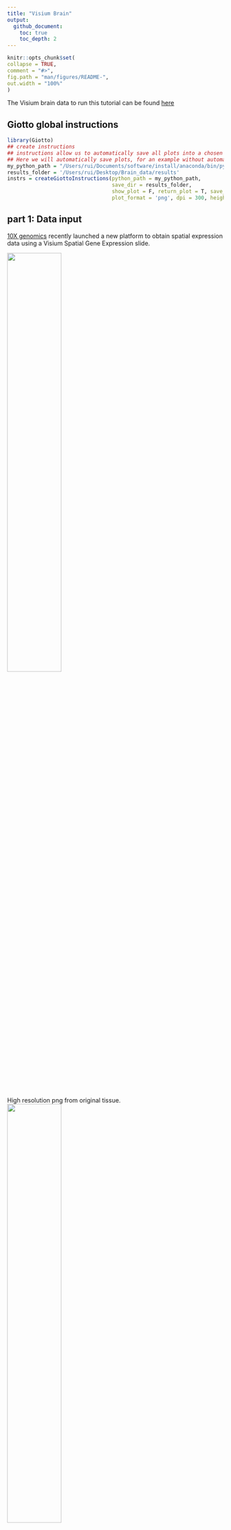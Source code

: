 ```yaml
---
title: "Visium Brain"
output:
  github_document:
    toc: true
    toc_depth: 2
---
```

  
  <!-- mouse_cortex_1_simple.md is generated from mouse_cortex_1_simple.Rmd Please edit that file -->
  
  ```r
knitr::opts_chunk$set(
  collapse = TRUE,
  comment = "#>",
  fig.path = "man/figures/README-",
  out.width = "100%"
)
```

The Visium brain data to run this tutorial can be found [here](https://support.10xgenomics.com/spatial-gene-expression/datasets/1.0.0/V1_Mouse_brain)

## Giotto global instructions
```r
library(Giotto)
## create instructions
## instructions allow us to automatically save all plots into a chosen results folder
## Here we will automatically save plots, for an example without automatic saving see the visium brain dataset
my_python_path = "/Users/rui/Documents/software/install/anaconda/bin/python"
results_folder = '/Users/rui/Desktop/Brain_data/results'
instrs = createGiottoInstructions(python_path = my_python_path,
                                  save_dir = results_folder,
                                  show_plot = F, return_plot = T, save_plot = T,
                                  plot_format = 'png', dpi = 300, height = 9, width = 9)
```

## part 1: Data input

[10X genomics](https://www.10xgenomics.com/spatial-transcriptomics/) recently launched a new platform to obtain spatial expression data using a Visium Spatial Gene Expression slide.

![](../inst/images/general_figs/visium_technology.png){ width=50% } 


High resolution png from original tissue.  
![](../inst/images/mouse_Visium_brain/mouse_brain_highres.png){ width=50% } 



## part 2: Create Giotto object & process data

```r
## directly from visium folder
data_path = '/Users/rui/Desktop/Brain_data'
visium_brain = createGiottoVisiumObject(visium_dir = data_path, expr_data = 'raw',
                                         png_name = 'tissue_lowres_image.png', gene_column_index = 2, instructions = instrs)
## update and align background image
# problem: image is not perfectly aligned
spatPlot(gobject = visium_brain, cell_color = 'in_tissue', show_image = T, point_alpha = 0.7,
         save_param = list(save_name = '2_a_spatplot_image'))
```

![](../inst/images/mouse_Visium_brain/vignette_200601/2_a_spatplot_image.png){ width=50% } 

```r
# check name
showGiottoImageNames(visium_brain) # "image" is the default name
# adjust parameters to align image (iterative approach)
visium_brain = updateGiottoImage(visium_brain, image_name = 'image',
                                  xmax_adj = 1300, xmin_adj = 1200,
                                  ymax_adj = 1100, ymin_adj = 1000)
# now it's aligned
spatPlot(gobject = visium_brain, cell_color = 'in_tissue', show_image = T, point_alpha = 0.7,
         save_param = list(save_name = '2_b_spatplot_image_adjusted'))
```

![](../inst/images/mouse_Visium_brain/vignette_200601/2_b_spatplot_image_adjusted.png){ width=50% } 


```r
## check metadata
pDataDT(visium_brain)
## compare in tissue with provided jpg
spatPlot(gobject = visium_brain, cell_color = 'in_tissue', point_size = 2,
         cell_color_code = c('0' = 'lightgrey', '1' = 'blue'),
         save_param = list(save_name = '2_c_in_tissue'))
```

![](../inst/images/mouse_Visium_brain/vignette_200601/2_c_in_tissue.png){ width=50% }


```r
## subset on spots that were covered by tissue
metadata = pDataDT(visium_brain)
in_tissue_barcodes = metadata[in_tissue == 1]$cell_ID
visium_brain = subsetGiotto(visium_brain, cell_ids = in_tissue_barcodes)
## filter
visium_brain <- filterGiotto(gobject = visium_brain,
                              expression_threshold = 1,
                              gene_det_in_min_cells = 50,
                              min_det_genes_per_cell = 1000,
                              expression_values = c('raw'),
                              verbose = T)
## normalize
visium_brain <- normalizeGiotto(gobject = visium_brain, scalefactor = 6000, verbose = T)
## add gene & cell statistics
visium_brain <- addStatistics(gobject = visium_brain)
## visualize
spatPlot2D(gobject = visium_brain, show_image = T, point_alpha = 0.7,
           save_param = list(save_name = '2_d_spatial_locations'))
```

![](../inst/images/mouse_Visium_brain/vignette_200601/2_d_spatial_locations.png){ width=50% } 

```r
spatPlot2D(gobject = visium_brain, show_image = T, point_alpha = 0.7,
           cell_color = 'nr_genes', color_as_factor = F,
           save_param = list(save_name = '2_e_nr_genes'))
```


![](../inst/images/mouse_Visium_brain/vignette_200601/2_e_nr_genes.png){ width=50% } 



## part 3: dimension reduction

```r
## highly variable genes (HVG)
visium_brain <- calculateHVG(gobject = visium_brain,
                              save_param = list(save_name = '3_a_HVGplot'))
```

![](../inst/images/mouse_Visium_brain/vignette_200601/3_a_HVGplot.png){ width=50% } 

```r
## run PCA on expression values (default)
visium_brain <- runPCA(gobject = visium_brain)
screePlot(visium_brain, ncp = 30, save_param = list(save_name = '3_b_screeplot'))
```

![](../inst/images/mouse_Visium_brain/vignette_200601/3_b_screeplot.png){ width=50% } 

```r
plotPCA(gobject = visium_brain,
        save_param = list(save_name = '3_c_PCA_reduction'))
```

![](../inst/images/mouse_Visium_brain/vignette_200601/3_c_PCA_reduction.png){ width=50% } 

```r
## run UMAP and tSNE on PCA space (default)
visium_brain <- runUMAP(visium_brain, dimensions_to_use = 1:10)
plotUMAP(gobject = visium_brain,
         save_param = list(save_name = '3_d_UMAP_reduction'))
```

![](../inst/images/mouse_Visium_brain/vignette_200601/3_d_UMAP_reduction.png){ width=50% } 

```r
visium_brain <- runtSNE(visium_brain, dimensions_to_use = 1:10)
plotTSNE(gobject = visium_brain,
         save_param = list(save_name = '3_e_tSNE_reduction'))
```

![](../inst/images/mouse_Visium_brain/vignette_200601/3_e_tSNE_reduction.png){ width=50% } 



## part 4:  cluster

```r
## sNN network (default)
visium_brain <- createNearestNetwork(gobject = visium_brain, dimensions_to_use = 1:10, k = 15)
## Leiden clustering
visium_brain <- doLeidenCluster(gobject = visium_brain, resolution = 0.4, n_iterations = 1000)
plotUMAP(gobject = visium_brain,
         cell_color = 'leiden_clus', show_NN_network = T, point_size = 2.5,
         save_param = list(save_name = '4_a_UMAP_leiden'))
```

![](../inst/images/mouse_Visium_brain/vignette_200601/4_a_UMAP_leiden.png){ width=50% } 

## part 5: co-visualize

```r
# expression and spatial
spatDimPlot(gobject = visium_brain, cell_color = 'leiden_clus',
            dim_point_size = 2, spat_point_size = 2.5,
            save_param = list(save_name = '5_a_covis_leiden'))
```

![](../inst/images/mouse_Visium_brain/vignette_200601/5_a_covis_leiden.png){ width=50% } 

```r
spatDimPlot(gobject = visium_brain, cell_color = 'nr_genes', color_as_factor = F,
            dim_point_size = 2, spat_point_size = 2.5,
            save_param = list(save_name = '5_b_nr_genes'))
```


![](../inst/images/mouse_Visium_brain/vignette_200601/5_b_nr_genes.png){ width=50% } 



## part 6: cell type marker gene detection

#### gini
```r
gini_markers_subclusters = findMarkers_one_vs_all(gobject = visium_brain,
                                                  method = 'gini',
                                                  expression_values = 'normalized',
                                                  cluster_column = 'leiden_clus',
                                                  min_genes = 20,
                                                  min_expr_gini_score = 0.5,
                                                  min_det_gini_score = 0.5)
topgenes_gini = gini_markers_subclusters[, head(.SD, 2), by = 'cluster']$genes
# violinplot
violinPlot(visium_brain, genes = unique(topgenes_gini), cluster_column = 'leiden_clus',
           strip_text = 8, strip_position = 'right',
           save_param = c(save_name = '6_a_violinplot_gini', base_width = 5, base_height = 10))
```

![](../inst/images/mouse_Visium_brain/vignette_200601/6_a_violinplot_gini.png){ width=50% } 

```r
# cluster heatmap
plotMetaDataHeatmap(visium_brain, selected_genes = topgenes_gini,
                    metadata_cols = c('leiden_clus'), 
                    x_text_size = 10, y_text_size = 10,
                    save_param = c(save_name = '6_b_metaheatmap_gini'))
```

![](../inst/images/mouse_Visium_brain/vignette_200601/6_b_metaheatmap_gini.png){ width=50% } 

```r
# umap plots
dimGenePlot2D(visium_brain, expression_values = 'scaled',
              genes = gini_markers_subclusters[, head(.SD, 1), by = 'cluster']$genes,
              cow_n_col = 3, point_size = 1,
              save_param = c(save_name = '6_c_gini_umap', base_width = 8, base_height = 5))
```

![](../inst/images/mouse_Visium_brain/vignette_200601/6_c_gini_umap.png){ width=50% } 



#### scran

```r
scran_markers_subclusters = findMarkers_one_vs_all(gobject = visium_brain,
                                                   method = 'scran',
                                                   expression_values = 'normalized',
                                                   cluster_column = 'leiden_clus')
topgenes_scran = scran_markers_subclusters[, head(.SD, 2), by = 'cluster']$genes
# violinplot
violinPlot(visium_brain, genes = unique(topgenes_scran), cluster_column = 'leiden_clus',
           strip_text = 10, strip_position = 'right',
           save_param = c(save_name = '6_d_violinplot_scran', base_width = 5))
```

![](../inst/images/mouse_Visium_brain/vignette_200601/6_d_violinplot_scran.png){ width=50% } 

```r
# cluster heatmap
plotMetaDataHeatmap(visium_brain, selected_genes = topgenes_scran,
                    metadata_cols = c('leiden_clus'),
                    save_param = c(save_name = '6_e_metaheatmap_scran'))
```

![](../inst/images/mouse_Visium_brain/vignette_200601/6_e_metaheatmap_scran.png){ width=50% } 

```r
# umap plots
dimGenePlot(visium_brain, expression_values = 'scaled',
            genes = scran_markers_subclusters[, head(.SD, 1), by = 'cluster']$genes,
            cow_n_col = 3, point_size = 1,
            save_param = c(save_name = '6_f_scran_umap', base_width = 8, base_height = 5))
```

![](../inst/images/mouse_Visium_brain/vignette_200601/6_f_scran_umap.png){ width=50% } 


## part 7: cell-type annotation

```r
###########enrichment analysis
sig_matrix<-read.table(file="/Users/rui/Desktop/Brain_data/sig_matrix.txt",sep="\t",header = T,row.names = 1)
visium_brain = createSpatialEnrich(visium_brain, sign_matrix = sig_matrix, enrich_method = 'PAGE',p_value = F) #default = 'PAGE'
cell_types = colnames(sig_matrix)
plotMetaDataCellsHeatmap(gobject = visium_brain,
                         metadata_cols = 'leiden_clus',
                         value_cols = cell_types,
                         spat_enr_names = 'PAGE',x_text_size = 8, y_text_size = 8,
                         save_param = c(save_name = '7_enrich_heatmap'))
cell_types_subset = colnames(sig_matrix)[1:10]
spatCellPlot(gobject = visium_brain, spat_enr_names = 'PAGE',
             cell_annotation_values = cell_types_subset,
             cow_n_col = 4,coord_fix_ratio = NULL, point_size = 0.75,
             save_param = c(save_name = '7_celltype_1_10'))
cell_types_subset = colnames(sig_matrix)[11:20]
spatCellPlot(gobject = visium_brain, spat_enr_names = 'PAGE',
             cell_annotation_values = cell_types_subset,
             cow_n_col = 4,coord_fix_ratio = NULL, point_size = 0.75,
             save_param = c(save_name = '7_celltype_11_20'))

## spatial and dimension reduction visualization with
spatDimCellPlot(gobject = visium_brain, spat_enr_names = 'PAGE',
                cell_annotation_values = c('Cortex_hippocampus', 'Granule_neurons', 'di_mesencephalon_1', 'Oligo_dendrocyte','Vascular'),
                cow_n_col = 1, spat_point_size = 1, plot_alignment = 'horizontal',
                save_param = c(save_name = '7_selected_ct'))

## visualize individual spatial enrichments
spatDimPlot(gobject = visium_brain,
            spat_enr_names = 'PAGE',
            cell_color = 'Cortex_hippocampus', color_as_factor = F,
            spat_show_legend = T, dim_show_legend = T,
            gradient_midpoint = 0,
            dim_point_size = 1.5, spat_point_size = 1.5,
            save_param = c(save_name = '7_Cortex_hippocampus'))
spatDimPlot(gobject = visium_brain,
            spat_enr_names = 'PAGE',
            cell_color = 'Granule_neurons', color_as_factor = F,
            spat_show_legend = T, dim_show_legend = T,
            gradient_midpoint = 0, 
            dim_point_size = 1.5, spat_point_size = 1.5,
            save_param = c(save_name = '7_Granule_neurons'))
```



## part 8: spatial grid ####

```r
visium_brain <- createSpatialGrid(gobject = visium_brain,
                                   sdimx_stepsize = 400,
                                   sdimy_stepsize = 400,
                                   minimum_padding = 0)
spatPlot(visium_brain, cell_color = 'leiden_clus', show_grid = T,
         grid_color = 'red', spatial_grid_name = 'spatial_grid', 
         save_param = c(save_name = '8_grid'))
```

![](../inst/images/mouse_Visium_brain/vignette_200601/8_grid.png){ width=50% } 


## part 9: spatial network ####

```r
## delaunay network: stats + creation
plotStatDelaunayNetwork(gobject = visium_brain, maximum_distance = 400, 
                        save_param = c(save_name = '9_a_delaunay_network'))
```

![](../inst/images/mouse_Visium_brain/vignette_200601/9_a_delaunay_network.png){ width=50% } 

```r
visium_brain = createSpatialNetwork(gobject = visium_brain, minimum_k = 0)
showNetworks(visium_brain)
spatPlot(gobject = visium_brain, show_network = T,
         network_color = 'blue', spatial_network_name = 'Delaunay_network',
         save_param = c(save_name = '9_b_delaunay_network'))
```

![](../inst/images/mouse_Visium_brain/vignette_200601/9_b_delaunay_network.png){ width=50% } 

## part 10: spatial genes ####

### Spatial genes

```r
## kmeans binarization
kmtest = binSpect(visium_brain)
spatGenePlot(visium_brain, expression_values = 'scaled',
             genes = kmtest$genes[1:6], cow_n_col = 2, point_size = 1.5,
             save_param = c(save_name = '10_a_spatial_genes_km'))
```

![](../inst/images/mouse_Visium_brain/vignette_200601/10_a_spatial_genes_km.png){ width=50% } 

```r
## rank binarization
ranktest = binSpect(visium_brain, bin_method = 'rank')
spatGenePlot(visium_brain, expression_values = 'scaled',
             genes = ranktest$genes[1:6], cow_n_col = 2, point_size = 1.5,
             save_param = c(save_name = '10_b_spatial_genes_rank'))
```

![](../inst/images/mouse_Visium_brain/vignette_200601/10_b_spatial_genes_rank.png){ width=50% } 

```r
## distance
spatial_genes = silhouetteRank(gobject = visium_brain,
                               expression_values = 'scaled',
                               rbp_p=0.95, examine_top=0.3)
spatGenePlot(visium_brain, expression_values = 'scaled',
             genes = spatial_genes$genes[1:6], cow_n_col = 2, point_size = 1.5,
             save_param = c(save_name = '10_c_spatial_genes'))
```

![](../inst/images/mouse_Visium_brain/vignette_200601/10_c_spatial_genes.png){ width=50% } 



### Spatial co-expression patterns


```r
## spatially correlated genes ##
ext_spatial_genes = kmtest[1:500]$genes
# 1. calculate gene spatial correlation and single-cell correlation 
# create spatial correlation object
spat_cor_netw_DT = detectSpatialCorGenes(visium_brain, 
                                         method = 'network', 
                                         spatial_network_name = 'Delaunay_network',
                                         subset_genes = ext_spatial_genes)
# 2. identify most similar spatially correlated genes for one gene
Napsa_top10_genes = showSpatialCorGenes(spat_cor_netw_DT, genes = 'Napsa', show_top_genes = 10)
spatGenePlot(visium_brain, expression_values = 'scaled',
             genes = c('Napsa', 'Kap', 'Defb29', 'Prdx1'), point_size = 3,
             save_param = c(save_name = '10_d_Napsa_correlated_genes'))
```

![](../inst/images/mouse_Visium_brain/vignette_200601/10_d_Napsa_correlated_genes.png){ width=50% } 

```r
# 3. cluster correlated genes & visualize
spat_cor_netw_DT = clusterSpatialCorGenes(spat_cor_netw_DT, name = 'spat_netw_clus', k = 8)
heatmSpatialCorGenes(visium_brain, spatCorObject = spat_cor_netw_DT, use_clus_name = 'spat_netw_clus',
                     save_param = c(save_name = '10_e_heatmap_correlated_genes', save_format = 'pdf',
                                    base_height = 6, base_width = 8, units = 'cm'), 
                     heatmap_legend_param = list(title = NULL))
```

![](../inst/images/mouse_Visium_brain/vignette_200601/10_heatmap_correlated_genes.png){ width=50% } 

```r
# 4. rank spatial correlated clusters and show genes for selected clusters
netw_ranks = rankSpatialCorGroups(visium_brain, spatCorObject = spat_cor_netw_DT, use_clus_name = 'spat_netw_clus',
                                  save_param = c(save_name = '10_f_rank_correlated_groups',
                                                 base_height = 3, base_width = 5))
```

![](../inst/images/mouse_Visium_brain/vignette_200601/10_f_rank_correlated_groups.png){ width=50% } 

```r
top_netw_spat_cluster = showSpatialCorGenes(spat_cor_netw_DT, use_clus_name = 'spat_netw_clus',
                                            selected_clusters = 6, show_top_genes = 1)
# 5. create metagene enrichment score for clusters
cluster_genes_DT = showSpatialCorGenes(spat_cor_netw_DT, use_clus_name = 'spat_netw_clus', show_top_genes = 1)
cluster_genes = cluster_genes_DT$clus; names(cluster_genes) = cluster_genes_DT$gene_ID
visium_brain = createMetagenes(visium_brain, gene_clusters = cluster_genes, name = 'cluster_metagene')
spatCellPlot(visium_brain,
             spat_enr_names = 'cluster_metagene',
             cell_annotation_values = netw_ranks$clusters,
             point_size = 1.5, cow_n_col = 4, 
             save_param = c(save_name = '10_g_spat_enrichment_score_plots',
                            base_width = 13, base_height = 6))
```

![](../inst/images/mouse_Visium_brain/vignette_200601/10_g_spat_enrichment_score_plots.png){ width=50% } 

```r
# example for gene per cluster
top_netw_spat_cluster = showSpatialCorGenes(spat_cor_netw_DT, use_clus_name = 'spat_netw_clus',
                                            selected_clusters = 1:8, show_top_genes = 1)
first_genes = top_netw_spat_cluster[, head(.SD, 1), by = clus]$gene_ID
cluster_names = top_netw_spat_cluster[, head(.SD, 1), by = clus]$clus
names(first_genes) = cluster_names
first_genes = first_genes[as.character(netw_ranks$clusters)]
spatGenePlot(visium_brain, genes = first_genes, expression_values = 'scaled', cow_n_col = 4, midpoint = 0, point_size = 2,
             save_param = c(save_name = '10_h_spat_enrichment_score_plots_genes',
                            base_width = 11, base_height = 6))
```

![](../inst/images/mouse_Visium_brain/vignette_200601/10_h_spat_enrichment_score_plots_genes.png){ width=50% } 



## part 11: HMRF domains


```r
# HMRF requires a fully connected network!
visium_brain = createSpatialNetwork(gobject = visium_brain, minimum_k = 2, name = 'Delaunay_full')
# spatial genes
my_spatial_genes <- kmtest[1:100]$genes
# do HMRF with different betas
hmrf_folder = paste0(results_folder,'/','11_HMRF/')
if(!file.exists(hmrf_folder)) dir.create(hmrf_folder, recursive = T)
HMRF_spatial_genes = doHMRF(gobject = visium_brain, expression_values = 'scaled', 
                            spatial_network_name = 'Delaunay_full',
                            spatial_genes = my_spatial_genes,
                            k = 5,
                            betas = c(0, 1, 6), 
                            output_folder = paste0(hmrf_folder, '/', 'Spatial_genes/SG_topgenes_k5_scaled'))
## view results of HMRF
for(i in seq(0, 5, by = 1)) {
  viewHMRFresults2D(gobject = visium_brain,
                    HMRFoutput = HMRF_spatial_genes,
                    k = 5, betas_to_view = i,
                    point_size = 2)
}
```

```r
## alternative way to view HMRF results
#results = writeHMRFresults(gobject = ST_test,
#                           HMRFoutput = HMRF_spatial_genes,
#                           k = 5, betas_to_view = seq(0, 25, by = 5))
#ST_test = addCellMetadata(ST_test, new_metadata = results, by_column = T, column_cell_ID = 'cell_ID')
## add HMRF of interest to giotto object
visium_brain = addHMRF(gobject = visium_brain,
                        HMRFoutput = HMRF_spatial_genes,
                        k = 5, betas_to_add = c(0, 2),
                        hmrf_name = 'HMRF')
## visualize
spatPlot(gobject = visium_brain, cell_color = 'HMRF_k5_b.0', point_size = 5,
         save_param = c(save_name = '11_a_HMRF_k5_b.0'))
```

![](../inst/images/mouse_Visium_brain/vignette_200601/11_a_HMRF_k5_b.0.png){ width=50% } 

```r
spatPlot(gobject = visium_brain, cell_color = 'HMRF_k5_b.2', point_size = 5,
         save_param = c(save_name = '11_b_HMRF_k5_b.2'))
```

![](../inst/images/mouse_Visium_brain/vignette_200601/11_b_HMRF_k5_b.2.png){ width=50% } 



## Export and create Giotto Viewer 


```r
# check which annotations are available
combineMetadata(visium_brain, spat_enr_names = 'PAGE')
# select annotations, reductions and expression values to view in Giotto Viewer
viewer_folder = paste0(results_folder, '/', 'mouse_visium_brain_viewer')
exportGiottoViewer(gobject = visium_brain,
                   output_directory = viewer_folder,
                   spat_enr_names = 'PAGE', 
                   factor_annotations = c('in_tissue',
                                          'leiden_clus',
                                          'MRF_k5_b.2'),
                   numeric_annotations = c('nr_genes',
                                           'clus_25'),
                   dim_reductions = c('tsne', 'umap'),
                   dim_reduction_names = c('tsne', 'umap'),
                   expression_values = 'scaled',
                   expression_rounding = 2,
                   overwrite_dir = T)
```


